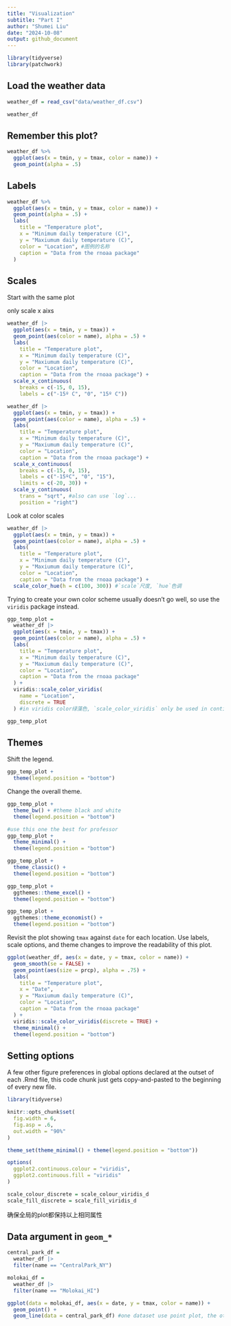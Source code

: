 ```yaml
---
title: "Visualization"
subtitle: "Part I"
author: "Shumei Liu"
date: "2024-10-08"
output: github_document
---
```


```r
library(tidyverse)
library(patchwork)
```

## Load the weather data

```r
weather_df = read_csv("data/weather_df.csv")

weather_df
```

## Remember this plot?

```r
weather_df %>%
  ggplot(aes(x = tmin, y = tmax, color = name)) +
  geom_point(alpha = .5)
```

## Labels

```r
weather_df %>%
  ggplot(aes(x = tmin, y = tmax, color = name)) +
  geom_point(alpha = .5) +
  labs(
    title = "Temperature plot",
    x = "Minimum daily temperature (C)",
    y = "Maxiumum daily temperature (C)",
    color = "Location", #图例的名称
    caption = "Data from the rnoaa package"
  )
```

## Scales

Start with the same plot

only scale x aixs
```r
weather_df |> 
  ggplot(aes(x = tmin, y = tmax)) + 
  geom_point(aes(color = name), alpha = .5) + 
  labs(
    title = "Temperature plot",
    x = "Minimum daily temperature (C)",
    y = "Maxiumum daily temperature (C)",
    color = "Location",
    caption = "Data from the rnoaa package") + 
  scale_x_continuous(
    breaks = c(-15, 0, 15), 
    labels = c("-15º C", "0", "15º C"))
```

```r
weather_df |> 
  ggplot(aes(x = tmin, y = tmax)) + 
  geom_point(aes(color = name), alpha = .5) + 
  labs(
    title = "Temperature plot",
    x = "Minimum daily temperature (C)",
    y = "Maxiumum daily temperature (C)",
    color = "Location",
    caption = "Data from the rnoaa package") + 
  scale_x_continuous(
    breaks = c(-15, 0, 15), 
    labels = c("-15ºC", "0", "15"),
    limits = c(-20, 30)) + 
  scale_y_continuous(
    trans = "sqrt", #also can use `log`...
    position = "right")
```

Look at color scales

```r
weather_df |> 
  ggplot(aes(x = tmin, y = tmax)) + 
  geom_point(aes(color = name), alpha = .5) + 
  labs(
    title = "Temperature plot",
    x = "Minimum daily temperature (C)",
    y = "Maxiumum daily temperature (C)",
    color = "Location",
    caption = "Data from the rnoaa package") + 
  scale_color_hue(h = c(100, 300)) #`scale`尺度, `hue`色调
```

Trying to create your own color scheme usually doesn’t go well, so use the `viridis` package instead.

```r
ggp_temp_plot = 
  weather_df |> 
  ggplot(aes(x = tmin, y = tmax)) + 
  geom_point(aes(color = name), alpha = .5) + 
  labs(
    title = "Temperature plot",
    x = "Minimum daily temperature (C)",
    y = "Maxiumum daily temperature (C)",
    color = "Location",
    caption = "Data from the rnoaa package"
  ) + 
  viridis::scale_color_viridis( 
    name = "Location", 
    discrete = TRUE
  ) #in viridis color绿藻色, `scale_color_viridis` only be used in continuous situation, so we need `discrete = TRUE`

ggp_temp_plot
```

## Themes

Shift the legend.

```r
ggp_temp_plot + 
  theme(legend.position = "bottom")
```

Change the overall theme.

```r
ggp_temp_plot + 
  theme_bw() + #theme black and white
  theme(legend.position = "bottom")
```

```r
#use this one the best for professor
ggp_temp_plot + 
  theme_minimal() + 
  theme(legend.position = "bottom")
```

```r
ggp_temp_plot + 
  theme_classic() + 
  theme(legend.position = "bottom")
```

```r
ggp_temp_plot + 
  ggthemes::theme_excel() + 
  theme(legend.position = "bottom")
```

```r
ggp_temp_plot + 
  ggthemes::theme_economist() + 
  theme(legend.position = "bottom")
```

Revisit the plot showing `tmax` against `date` for each location. Use labels, scale options, and theme changes to improve the readability of this plot.

```r
ggplot(weather_df, aes(x = date, y = tmax, color = name)) + 
  geom_smooth(se = FALSE) + 
  geom_point(aes(size = prcp), alpha = .75) + 
  labs(
    title = "Temperature plot",
    x = "Date",
    y = "Maxiumum daily temperature (C)",
    color = "Location",
    caption = "Data from the rnoaa package"
  ) + 
  viridis::scale_color_viridis(discrete = TRUE) + 
  theme_minimal() + 
  theme(legend.position = "bottom")
```


## Setting options

A few other figure preferences in global options declared at the outset of each .Rmd file, this code chunk just gets copy-and-pasted to the beginning of every new file.

```r
library(tidyverse)

knitr::opts_chunk$set(
  fig.width = 6,
  fig.asp = .6,
  out.width = "90%"
)

theme_set(theme_minimal() + theme(legend.position = "bottom"))

options(
  ggplot2.continuous.colour = "viridis",
  ggplot2.continuous.fill = "viridis"
)

scale_colour_discrete = scale_colour_viridis_d
scale_fill_discrete = scale_fill_viridis_d
```
确保全局的plot都保持以上相同属性

## Data argument in `geom_*`

```r
central_park_df = 
  weather_df |> 
  filter(name == "CentralPark_NY")

molokai_df = 
  weather_df |> 
  filter(name == "Molokai_HI")

ggplot(data = molokai_df, aes(x = date, y = tmax, color = name)) + 
  geom_point() + 
  geom_line(data = central_park_df) #one dataset use point plot, the other one use line plot
```





